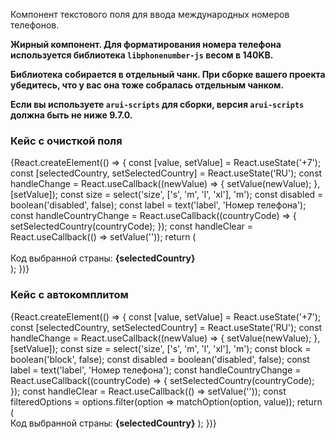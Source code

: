 

Компонент текстового поля для ввода международных номеров телефонов.

**Жирный компонент. Для форматирования номера телефона используется библиотека `libphonenumber-js` весом в 140KB.**

**Библиотека собирается в отдельный чанк. При сборке вашего проекта убедитесь, что у вас она тоже собралась отдельным чанком.**

**Если вы используете `arui-scripts` для сборки, версия `arui-scripts` должна быть не ниже 9.7.0.**


### Кейс с очисткой поля

<Preview>
    {React.createElement(() => {
            const [value, setValue] = React.useState('+7');
            const [selectedCountry, setSelectedCountry] = React.useState('RU');
            const handleChange = React.useCallback((newValue) => {
                setValue(newValue);
            }, [setValue]);
            const size = select('size', ['s', 'm', 'l', 'xl'], 'm');
            const disabled = boolean('disabled', false);
            const label = text('label', 'Номер телефона');
            const handleCountryChange = React.useCallback((countryCode) => {
                setSelectedCountry(countryCode);
            });
            const handleClear = React.useCallback(() => setValue(''));
            return (
                <div style={{ width: '240px' }}>
                    <IntlPhoneInput
                        inputProps={{
                            clear: true,
                            onClear: handleClear
                        }}
                        value={value}
                        onChange={handleChange}
                        size={size}
                        block={true}
                        label={label}
                        disabled={disabled}
                        defaultCountryIso2="RU"
                        readOnly={boolean('readOnly', false)}
                        onCountryChange={handleCountryChange}
                    />
                    <br />
                    Код выбранной страны: <strong>{selectedCountry}</strong>
                </div>
            );
        })}
</Preview>


### Кейс с автокомплитом

<Preview>
    {React.createElement(() => {
            const [value, setValue] = React.useState('+7');
            const [selectedCountry, setSelectedCountry] = React.useState('RU');
            const handleChange = React.useCallback((newValue) => {
                setValue(newValue);
            }, [setValue]);
            const size = select('size', ['s', 'm', 'l', 'xl'], 'm');
            const block = boolean('block', false);
            const disabled = boolean('disabled', false);
            const label = text('label', 'Номер телефона');
            const handleCountryChange = React.useCallback((countryCode) => {
                setSelectedCountry(countryCode);
            });
            const handleClear = React.useCallback(() => setValue(''));
            const filteredOptions = options.filter(option => matchOption(option, value));
            return (
                <React.Fragment>
                    <IntlPhoneInput
                        value={value}
                        onChange={handleChange}
                        size={size}
                        options={filteredOptions}
                        block={block}
                        label={label}
                        disabled={disabled}
                        defaultCountryIso2="RU"
                        readOnly={boolean('readOnly', false)}
                        onCountryChange={handleCountryChange}
                    />
                    <br />
                    Код выбранной страны: <strong>{selectedCountry}</strong>
                </React.Fragment>
            );
        })}
</Preview>
